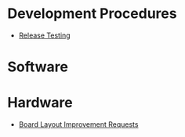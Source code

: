 = Development Procedures =
* [[Release Testing]]

= Software =

= Hardware =
* [[Improvement-Requests-for-Board-Layout|Board Layout Improvement Requests]]
